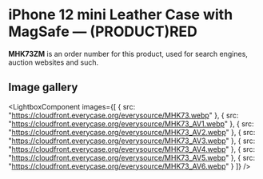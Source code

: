 
# iPhone 12 mini Leather Case with MagSafe — (PRODUCT)RED

<Callout type='info' emoji='👉🏻'>**MHK73ZM** is an order number for this product, used for search engines, auction websites and such.</Callout>

## Image gallery

<LightboxComponent
    images={[
      {
        src: "https://cloudfront.everycase.org/everysource/MHK73.webp"
      },
      {
        src: "https://cloudfront.everycase.org/everysource/MHK73_AV1.webp"
      },
      {
        src: "https://cloudfront.everycase.org/everysource/MHK73_AV2.webp"
      },
      {
        src: "https://cloudfront.everycase.org/everysource/MHK73_AV3.webp"
      },
      {
        src: "https://cloudfront.everycase.org/everysource/MHK73_AV4.webp"
      },
      {
        src: "https://cloudfront.everycase.org/everysource/MHK73_AV5.webp"
      },
      {
        src: "https://cloudfront.everycase.org/everysource/MHK73_AV6.webp"
      }
    ]}
  />
